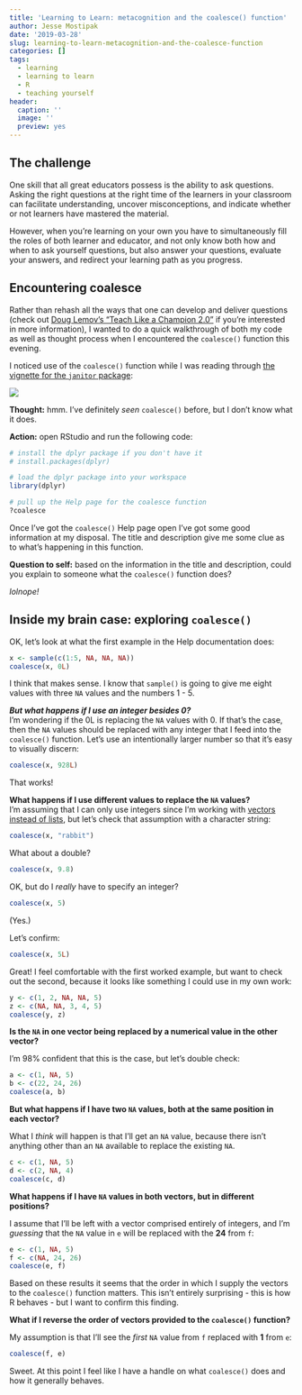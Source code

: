 ```yaml
---
title: 'Learning to Learn: metacognition and the coalesce() function'
author: Jesse Mostipak
date: '2019-03-28'
slug: learning-to-learn-metacognition-and-the-coalesce-function
categories: []
tags:
  - learning
  - learning to learn
  - R
  - teaching yourself
header:
  caption: ''
  image: ''
  preview: yes
---
```


## The challenge
One skill that all great educators possess is the ability to ask questions. 
Asking the right questions at the right time of the learners in your classroom 
can facilitate understanding, uncover misconceptions, and indicate whether or 
not learners have mastered the material.  

However, when you're learning on your own you have to simultaneously fill the 
roles of both learner and educator, and not only know both how and when to ask 
yourself questions, but also answer your questions, evaluate your answers, and redirect your learning path as you progress.  

## Encountering coalesce
Rather than rehash all the ways that one can develop and deliver questions (check out [Doug Lemov's "Teach Like a Champion 2.0"](https://teachlikeachampion.com/books/teach-like-champion-2-0) 
if you're interested in more 
information), I wanted to do a quick walkthrough of both my code as well as 
thought process when I encountered the `coalesce()` function this evening.      

I noticed use of the `coalesce()` function while I was reading through [the vignette for the `janitor` package](https://github.com/sfirke/janitor):  

![](https://i.imgur.com/XO0JSgZ.png)

**Thought:** hmm. I've definitely _seen_ `coalesce()` before, but I don't know 
what it does.  

**Action:** open RStudio and run the following code:

```r
# install the dplyr package if you don't have it
# install.packages(dplyr)  

# load the dplyr package into your workspace
library(dplyr)

# pull up the Help page for the coalesce function
?coalesce
```

Once I've got the `coalesce()` Help page open I've got some good information at 
my disposal. The title and description give me some clue as to what's happening 
in this function.  

**Question to self:** based on the information in the title and description, 
could you explain to someone what the `coalesce()` function does?  

_lolnope!_  

## Inside my brain case: exploring `coalesce()`  

OK, let's look at what the first example in the Help documentation does:  
```r
x <- sample(c(1:5, NA, NA, NA))
coalesce(x, 0L)

```

I think that makes sense. I know that `sample()` is going to give me eight values with three `NA` values and the numbers 1 - 5.  

_**But what happens if I use an integer besides 0?**_  
I'm wondering if the 0L is replacing the `NA` values with 0. If that's the case, then the `NA` values should be replaced with any integer that I feed into the `coalesce()` function. Let's use an intentionally larger number so that it's easy to visually discern:  

```r
coalesce(x, 928L)
```

That works!  

**What happens if I use different values to replace the `NA` values?**  
I'm assuming that I can only use integers since I'm working with [vectors instead of lists](http://adv-r.had.co.nz/Data-structures.html), but let's check that assumption with a character string:   

```r
coalesce(x, "rabbit")
```

What about a double?  
```r
coalesce(x, 9.8)
```

OK, but do I _really_ have to specify an integer?  

```r
coalesce(x, 5)
```

(Yes.)  

Let's confirm: 
```r
coalesce(x, 5L)
```

Great! I feel comfortable with the first worked example, but want to check out 
the second, because it looks like something I could use in my own work:  

```r
y <- c(1, 2, NA, NA, 5)
z <- c(NA, NA, 3, 4, 5)
coalesce(y, z)
```

**Is the `NA` in one vector being replaced by a numerical value in the other vector?**  

I'm 98% confident that this is the case, but let's double check:  
```r
a <- c(1, NA, 5)
b <- c(22, 24, 26)
coalesce(a, b)
```

**But what happens if I have two `NA` values, both at the same position in each vector?**    

What I _think_ will happen is that I'll get an `NA` value, because there isn't anything other than an `NA` available to replace the existing `NA`.

```r
c <- c(1, NA, 5)
d <- c(2, NA, 4)
coalesce(c, d)
```

**What happens if I have `NA` values in both vectors, but in different positions?**  

I assume that I'll be left with a vector comprised entirely of integers, and I'm _guessing_ that the `NA` value in `e` will be replaced with the **24** from `f`:    
```r
e <- c(1, NA, 5)
f <- c(NA, 24, 26)
coalesce(e, f)
```

Based on these results it seems that the order in which I supply the vectors to the `coalesce()` function matters. This isn't entirely surprising - this is how R behaves - but I want to confirm this finding.    

**What if I reverse the order of vectors provided to the `coalesce()` function?**  

My assumption is that I'll see the _first_ `NA` value from `f` replaced with **1** from `e`:  

```r
coalesce(f, e)
```

Sweet. At this point I feel like I have a handle on what `coalesce()` does and how it generally behaves.  

